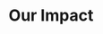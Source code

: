 ---
title: Our Impact
blocks:
  - logo:
      src: /inreach-logos/InReach_Logo_Color_RGB.svg
      alt: InReach Logo
    navBGColor: Green
    navLinks:
      - {}
    languages:
      - language: English
        flag: US
      - language: Spanish
        flag: ES
    _template: header
  - heroBackgroundImage:
      src: /images/Our_Impact_Cover.png
      alt: Banner
      colorFilter: '#65728A'
    heroHeaderText:
      text: |
        # <ColoredText text="OUR IMPACT" color="White" />
      position: Right
    _template: hero
  - richTextLeft: |
      <YoutubeEmbed url="https://youtu.be/l_sm8Q1r3d8?si=p9QbImexqrCRotv2" />
    richTextRight: "### <ColoredText text=\"InReach\" color=\"Ally Green\" /> is the world’s first open source platform matching LGBTQ+ people facing persecution or discrimination with safe, verified resources. \U0001F308\U0001F3F3️‍⚧️\n\n\\#SafeHelpIsInReach\n"
    _template: twoColumn
  - richTextContent: "# <ColoredText text=\"Our Impact by the Numbers ✨\" color=\"Light Blue\" />\n\n## \U0001F49A All 50 U.S. states and D.C. with verified services listed on InReach and people using the platform to access safe resources \U0001F49A\n"
    _template: richText
  - richTextLeft: |
      ![](/images/img1.png)![](/images/img2.png)
    richTextRight: |
      ![](/images/img3.png)![](/images/img4.png)
    _template: twoColumn
  - richTextContent: "# We proudly serve the diverse LGBTQ+ commmunity \U0001F49A\n\nThe free InReach App is designed for the diverse and intersectional LGBTQ+ community. We are proud to have users from a wide variety of sexual orientations, gender identities, races/ethnicities, immigration statuses, ages, and more.![](/images/img5.webp)\n"
    _template: richText
  - richTextLeft: >
      ![](/images/img8.webp) LGBTQ+ identities![](/images/img9.webp)Immigration
      statuses
    richTextRight: >
      ![](/images/img10.webp)Races/ethnicities![](/images/img12.webp)Countries
      of origin
    _template: twoColumn
  - richTextContent: >
      **\*Note**: Following our safety-first approach, we do not require any
      personally identifiable information to use the InReach App. Users who
      choose to create a free InReach user account have the option to share
      demographic information via an anonymous online survey. All of this
      sensitive information is stored anonymously and not connected to any
      single individual user or user account.
      ***
    _template: richText
  - heading: ''
    richTextLeft: "## DISCOVER VERIFIED LGBTQ+ SERVICES WITH INREACH\n\nAccess the [InReach App](https://app.inreach.org/) on web (desktop and mobile), as well as native iOS and Android platforms \U0001F4F1. Our confidential app features a comprehensive directory of affirming, verified services spanning all 50 U.S. states, D.C., U.S. territories, Canada, and Mexico \U0001F30E.\n\nDiscover over 9,000 verified services available on the free InReach App throughout North America \U0001F31F. Our dedicated team of trained volunteers continually verifies and adds new services to ensure up-to-date support for our community.\n"
    richTextRight: |
      ![](</images/Our Impact page 2.jpg>)
    _template: twoColumn
  - richTextContent: |
      ***
    _template: richText
  - heading: "InReach App Features\U0001F4F1"
    verticalAlignment: middle
    richTextLeft: "### Our vision is to ensure every LGBTQ+ person has on-demand access to safe resources via building a dynamic tech platform that everyone can contribute their knowledge to for free. \U0001F49A\n"
    richTextRight: |
      <YoutubeEmbed url="https://youtu.be/8WzyNAnAiM4?si=Pd__uhUhwOdPXyH9" />
    _template: twoColumn
  - verticalAlignment: top
    richTextLeft: >
      <ColoredText text="Open Source" color="Ally Green" />:  InReach is built
      for scale and local community input.
      <ColoredText text="Vetted Resources Only" color="Ally Green" />: Every
      service provider listed on InReach is independently vetted (and
      re-verified at least once every 6 months) to be affirming for the diverse
      LGBTQ+ community by trained volunteers.
      <ColoredText text="Safety First" color="Ally Green" />: We know online
      anonymity can be a life-or-death issue for LGBTQ+ people. That’s why our
      app is designed to protect users’ confidentiality and safety online.
      <ColoredText text="Localization (Translation)" color="Ally Green" />\:As
      an open-source platform, InReach uses crowdsourced translations. Real
      people verify (and edit as needed) our machine-generated translations to
      ensure accuracy, inclusivity and cultural competence.
      <ColoredText text="Holistic" color="Ally Green" /><ColoredText />: InReach
      lists 15 categories of verified support, including trans-focused services,
      legal help, safe housing, meal assistance, abortion care, mental health
      and medical care, translation and interpretation, community support,
      financial assistance, and more.
    richTextRight: >
      <ColoredText text="Personalize Your Search" color="Ally Green" />: Users
      can easily filter out providers that require fees and specific
      documentation (e.g., photo ID, medical insurance, proof of
      age/income/residence, or a referral) to access.
      <ColoredText text="Leave Ratings and Reviews" color="Ally Green" />:
      Logged-in users can share public ratings (one to five stars) and reviews
      on all verified service providers’ profile pages.
      <ColoredText text="Suggest New Resources" color="Ally Green" />: Logged-in
      users can suggest new LGBTQ+ resources for inclusion in the app to
      InReach’s Resource Team.
      <ColoredText text="Save Resources" color="Ally Green" />: Logged-in users
      can bookmark their favorite resources for easy access later.
      <ColoredText text="Share Resources" color="Ally Green" />: Users can
      easily share trusted resources with loved ones and/or clients, ensuring
      everyone has access to the help they need.
      <ColoredText text="Sorting Search Results (Coming Soon)" color="Ally
      Green" />: Soon, you’ll be able to sort verified providers by LGBTQ+
      community focus (e.g., prioritize BIPOC, TGNC, and/or immigrant
      providers).
      <ColoredText text="Service Provider Features (Coming Soon)" color="Ally
      Green" />: Providers who register for a free user account and “claim”
      their organization’s profile will gain access to a suite of free tools to
      showcase their services on InReach.
    _template: twoColumn
  - slides:
      - backgroundImage: /images/OurImpactPage.jpg
        slideTitle: Featured testimonials
        slideContent: >-
          “Social workers often make referrals to other organizations and
          providers to meet all of our clients’ needs. It is important to
          connect people with the resources and support they need in a timely
          manner, and it is imperative that services and service providers are
          safe and affirming. I share the InReach app not only with clients, but
          also with other service providers, to ensure that clients who are part
          of the LGBTQ community are connected with the mental health, medical,
          legal, and other services to meet all of their needs.” -InReach App
          User
        darken: true
        animate: false
        actionButton: ''
      - backgroundImage: /images/OurImpactPage.jpg
        slideTitle: Featured testimonials
        slideContent: >-
          “Thank you so much. I was trying to gather information such as yours,
          but this is the most comprehensive I have ever read.” -InReach App
          User
        darken: true
        animate: true
        actionButton: ''
      - backgroundImage: /images/OurImpactPage.jpg
        slideTitle: Featured testimonials
        slideContent: >-
          "The LGBTQ+ asylum process can be very isolating for many asylum
          seekers who continue to face daily challenges in the U.S. Access to
          legal representation and other basic resources can often make a big
          difference in their ability to rebuild their lives. I have used the
          InReach App to find LGBTQ-affirming legal resources that are
          instrumental in helping me navigate the convoluted immigration process
          for my long pathway to citizenship.” -InReach App User
        darken: true
        animate: false
        actionButton: ''
      - backgroundImage: /images/OurImpactPage.jpg
        slideTitle: Featured testimonials
        slideContent: >-
          "When I first began my transition in my 20’s I didn’t know where to
          start. InReach helped me access the resources necessary to step into
          my identity as a trans man. I used the app to locate affirming legal
          help for my name and gender maker changes, gender affirming medical
          care and mental health services as I navigated my transition." InReach
          App User
        darken: true
        animate: false
        actionButton: ''
      - backgroundImage: /images/OurImpactPage.jpg
        slideTitle: Featured testimonials
        slideContent: >-
          “Working in the pro bono legal services sector, our clients, who were
          asylum-seekers and other LGBTQI+ folks in vulnerable situations, would
          often ask for advice beyond the realm of legal help that we provide.
          As a paralegal, it was difficult to research this information in an
          individualized manner, until I found InReach. I was then able to use
          the InReach App to find safe and reliable service providers that would
          address our clients’ needs and to connect them with relevant and
          urgently needed social services. This invaluable online resource
          proved life-saving and life-changing for so many of our clients.“
          -InReach App User
        darken: true
        animate: false
        actionButton: ''
      - backgroundImage: /images/OurImpactPage.jpg
        slideTitle: 'Featured Testimonials '
        slideContent: >-
          "My family lives in a hostile state that has already outlawed gender
          affirming care for my child. We use the app as part of our survival
          strategy. There are too many barriers to relocation at the moment, so
          we are using the app to find the closest care. We are also using the
          app to determine where we will go when it is no longer can remain
          here. We need resources for the whole family and trust the resources
          listed on InReach because of the recertification process." -InReach
          App User
        darken: true
        animate: false
        actionButton: ''
      - backgroundImage: /images/OurImpactPage.jpg
        slideTitle: Featured testimonials
        slideContent: >-
          "As a volunteer crisis counselor, I talk every week with LGBTQ+ youth
          across the country who are in criss. They are facing issues like
          family discrimination, impending loss of housing, bullying, coming out
          loss, self-injury, and exploring gender identity. I use the free
          InReach App to find safe local service providers for our contacts, for
          example finding trans-affirming emergency housing for trans youth
          facing homelessness" -InReach App User
        darken: true
        animate: false
        actionButton: ''
      - backgroundImage: /images/OurImpactPage.jpg
        slideTitle: 'Featured Testimonials '
        slideContent: >-
          “While the world is full of many helpful tools and services, it is
          difficult to recommend unknown providers to our clients. InReach gives
          providers peace of mind; when we recommend their service, we know that
          our LGBTQI+ clients will receive affirming and supportive services
          that have been vetted by the InReach team. I never want to expose my
          clients to more harm, and InReach helps me feel confident in my
          recommendations.” -Inreach App User
        darken: true
        animate: false
        actionButton: ''
    _template: carousel
  - _template: footer
---